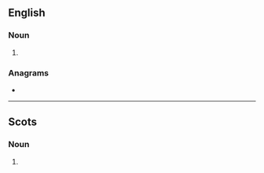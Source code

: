 ==English==

===Noun===
{{head|en|noun plural form}}

# {{plural of|speerit|lang=en}}

===Anagrams===
* {{anagrams|en|respites|spreites}}

----

==Scots==

===Noun===
{{head|sco|noun plural form}}

# {{plural of|speerit|lang=sco}}